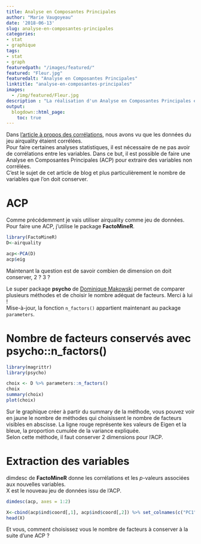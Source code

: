 ```yaml
---
title: Analyse en Composantes Principales
author: "Marie Vaugoyeau"
date: '2018-06-13'
slug: analyse-en-composantes-principales
categories:
- stat
- graphique
tags:
- stat
- graph
featuredpath: "/images/featured/"
featured: "Fleur.jpg"
featuredalt: "Analyse en Composantes Principales"
linktitle: "analyse-en-composantes-principales"
images: 
  - /img/featured/Fleur.jpg  
description : "La réalisation d'un Analyse en Composantes Principales et le choix du nombre de facteurs à conserver" 
output:
  blogdown::html_page:
    toc: true
---
```

  
Dans [l'article à propos des corrélations](https://mvaugoyeau.netlify.com/fr/post/commencer-avec-les-donnees/), nous avons vu que les données du jeu airquality étaient corrélées.  
Pour faire certaines analyses statistiques, il est nécessaire de ne pas avoir de corrélations entre les variables. Dans ce but, il est possible de faire une Analyse en Composantes Principales (ACP) pour extraire des variables non corrélées.  
C'est le sujet de cet article de blog et plus particulièrement le nombre de variables que l'on doit conserver.  
  
# ACP  
Comme précédemment je vais utiliser airquality comme jeu de données.  
Pour faire une ACP, j'utilise le package **FactoMineR**.  
```r
library(FactoMineR)
D<-airquality

acp<-PCA(D)
acp$eig
```  
  
Maintenant la question est de savoir combien de dimension on doit conserver, 2 ? 3 ?  
  
Le super package **psycho** de  [Dominique Makowski](https://neuropsychology.github.io/psycho.R/2018/05/24/n_factors.html) permet de comparer plusieurs méthodes et de choisir le nombre adéquat de facteurs.  Merci à lui !  
Mise-à-jour, la fonction `n_factors()` appartient maintenant au package `parameters`.  
  
# Nombre de facteurs conservés avec psycho::n_factors()  
  
```r
library(magrittr)
library(psycho)

choix <- D %>% parameters::n_factors()
choix
summary(choix)
plot(choix)
```  
  
Sur le graphique créer à partir du summary de la méthode, vous pouvez voir en jaune le nombre de méthodes qui choisissent le nombre de facteurs visibles en abscisse. La ligne rouge représente kes valeurs de Eigen et la bleue, la proportion cumulée de la variance expliquée.  
Selon cette méthode, il faut conserver 2 dimensions pour l'ACP.  
  
# Extraction des variables  
dimdesc de **FactoMineR** donne les corrélations et les *p*-valeurs associées aux nouvelles variables.  
X est le nouveau jeu de données issu de l'ACP.  
```r
dimdesc(acp, axes = 1:2)

X<-cbind(acp$ind$coord[,1], acp$ind$coord[,2]) %>% set_colnames(c("PC1", "PC2"))
head(X)
```
  
Et vous, comment choisissez vous le nombre de facteurs à conserver à la suite d'une ACP ?  
  
